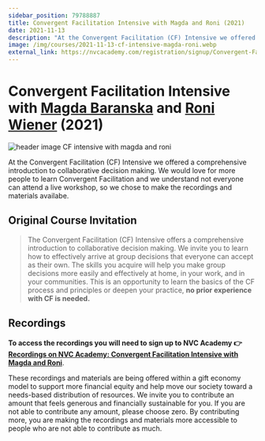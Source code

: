```yaml
---
sidebar_position: 79788887
title: Convergent Facilitation Intensive with Magda and Roni (2021)
date: 2021-11-13
description: "At the Convergent Facilitation (CF) Intensive we offered a comprehensive introduction to collaborative decision making. We would love for more people to learn Convergent Facilitation and we understand not everyone can attend a live workshop, so we chose to make the recordings and materials availabe."
image: /img/courses/2021-11-13-cf-intensive-magda-roni.webp
external_link: https://nvcacademy.com/registration/signup/Convergent-Facilitation-Intensive-Nov-2021
---
```

# Convergent Facilitation Intensive with [Magda Baranska](/about#magda-baranska) and [Roni Wiener](/about#roni-wiener) (2021)

![header image CF intensive with magda and roni](/img/courses/2021-11-13-cf-intensive-magda-roni.webp)

At the Convergent Facilitation (CF) Intensive we offered a comprehensive introduction to collaborative decision making. We would love for more people to learn Convergent Facilitation and we understand not everyone can attend a live workshop, so we chose to make the recordings and materials availabe.

## Original Course Invitation

> The Convergent Facilitation (CF) Intensive offers a comprehensive introduction to collaborative decision making. We invite you to learn how to effectively arrive at group decisions that everyone can accept as their own. The skills you acquire will help you make group decisions more easily and effectively at home, in your work, and in your communities. This is an opportunity to learn the basics of the CF process and principles or deepen your practice, **no prior experience with CF is needed.**

## Recordings

**To access the recordings you will need to sign up to NVC Academy :point_right: [Recordings on NVC Academy: Convergent Facilitation Intensive with Magda and Roni](https://nvctraining.com/registration/signup/Convergent-Facilitation-Intensive-Nov-2021)**. 

These recordings and materials are being offered within a gift economy model to support more financial equity and help move our society toward a needs-based distribution of resources. We invite you to contribute an amount that feels generous and financially sustainable for you. If you are not able to contribute any amount, please choose zero. By contributing more, you are making the recordings and materials more accessible to people who are not able to contribute as much.


